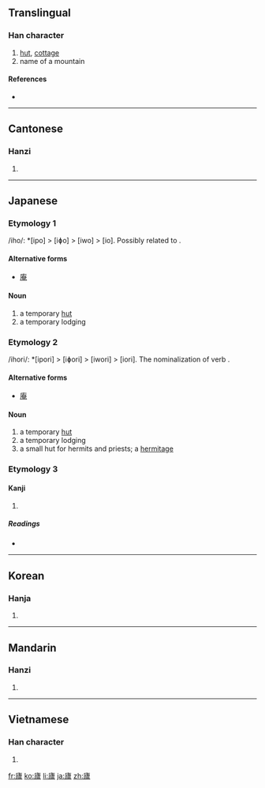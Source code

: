 {{also|庐|廬}}
==Translingual==

===Han character===
{{Han char|rn=53|rad=广|as=16|sn=19|four=0021<sub>7</sub>|canj=戈卜心廿 (IYPT)}}

# [[hut]], [[cottage]]
# name of a mountain

====References====
* {{Han ref|kx=0352.050|dkj=09535|dj=0665.200|hdz=20907.190|uh=5EEC|ud=24300|bh=C366|bd=50022}}

----

==Cantonese==

===Hanzi===
{{yue-hanzi|jyut=|y=lou4|sim=庐}}

# {{defn|Cantonese|sort=广16}}

----

==Japanese==

===Etymology 1===
/iho/: *[ipo] > [iɸo] > [iwo] > [io]. Possibly related to {{term|家|ie|house}}.

====Alternative forms====
* [[庵]]

====Noun====
{{ja-noun|k|hira=いお|hhira=いほ|rom=io}}

# a temporary [[hut]]
# a temporary lodging

===Etymology 2===
/ihori/: *[ipori] > [iɸori] > [iwori] > [iori]. The nominalization of verb {{term|庵る|ioru}}.

====Alternative forms====
* [[庵]]

====Noun====
{{ja-noun|k|hira=いおり|hhira=いほり|rom=iori}}

# a temporary [[hut]]
# a temporary lodging
# a small hut for hermits and priests; a [[hermitage]]


===Etymology 3===
====Kanji====
{{ja-kanji|grade=|rs=广16}}

# {{defn|Japanese|sort=广16}}

=====Readings=====
* {{ja-readings|on=[[りょ]] (ryo), [[ろ]] (ro)|kun=[[いおり]] (iori), [[いえ]] (ie)}}

----

==Korean==

===Hanja===
{{ko-hanja|hangeul=려|rv=ryeo|mr=ryŏ}}

# {{defn|Korean|sort=广16}}

----

==Mandarin==

===Hanzi===
{{cmn-hanzi|sim=庐|pin=[[lú]] ([[lu2]])|wg=lu<sup>2</sup>}}

# {{defn|Mandarin|sort=广16}}

----

==Vietnamese==

===Han character===
{{vi-hantu|[[lư]]|rs=广16}}

# {{defn|Vietnamese|sort=广16}}

[[fr:廬]]
[[ko:廬]]
[[li:廬]]
[[ja:廬]]
[[zh:廬]]